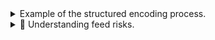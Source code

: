 
<details>
    <summary>Example of the structured encoding process.</summary>

    Taking the feed name `FLR/USD`:

    - **Category**: `01` (Crypto)
    - **Hex-Encoded Feed Name**: `464c522f555344` (hexadecimal representation of `FLR/USD`)
    - **Zero Padding**: The category and hex-encoded feed name combined and padded: `01464c522f55534400000000000000000000000000`
    - **Final ID**: Adding the `0x` prefix results in `0x01464c522f55534400000000000000000000000000`

    <Tabs block>
        <TabItem value="Solidity" label="Solidity" default>

            <CodeBlock language="solidity" title="GetFeedId.sol">
                {GetFeedIdSol}
            </CodeBlock>

        </TabItem>
        <TabItem value="Javascript" label="Javascript">

            <CodeBlock language="javascript" title="get_feed_id.js">
                {GetFeedIdJS}
            </CodeBlock>

        </TabItem>
        <TabItem value="Python" label="Python">

            <CodeBlock language="python" title="get_feed_id.py">
                {GetFeedIdPy}
            </CodeBlock>

        </TabItem>
        <TabItem value="Rust" label="Rust">

            <CodeBlock language="rust" title="get_feed_id.rs">
                {GetFeedIdRs}
            </CodeBlock>

        </TabItem>
        <TabItem value="Go" label="Go">

            <CodeBlock language="go" title="get_feed_id.go">
                {GetFeedIdGo}
            </CodeBlock>

        </TabItem>
    </Tabs>

</details>

<details>
<summary>🚦 Understanding feed risks.</summary>

When building applications, developers must carefully evaluate the quality of the data they use. As a developer, you are responsible for identifying and assessing the accuracy, availability, and overall quality of the data you choose to integrate. It is important to understand that all data feeds carry inherent risks.

The table below categorizes feeds into three risk levels based on their market integrity, ranging from lowest to highest, a feed is assigned a higher risk level if it fails to meet **all** the criteria required for classification within a lower risk level:

| **Aspect**                  | 🟢 **Low Risk**                           | 🟡 **Medium Risk**                          | 🔴 **High Risk**                                       |
| --------------------------- | ----------------------------------------- | ------------------------------------------- | ------------------------------------------------------ |
| **Intrinsic Volatility**    | Low, stable price trends                  | Moderate price fluctuations                 | High, frequent price swings                            |
| **Liquidity Variation**     | Abundant and consistent                   | Sufficient but variable                     | Limited and inconsistent                               |
| **Liquidity Concentration** | Broad and well-distributed across venues  | Somewhat concentrated                       | Highly concentrated in a few sources                   |
| **Asset Spread Risk**       | Tight spreads, minimal bid-ask gaps       | Moderate spreads, acceptable bid-ask gaps   | Wide spreads, significant bid-ask gaps                 |
| **Cross Rate Risk**         | Low correlation, direct pricing available | Moderate correlation, indirect pricing used | High correlation, dependent on multiple intermediaries |

Each feed undergoes a rigorous assessment process prior to deployment. The evaluation criteria may vary depending on the specific type of feed being implemented and can evolve over time as our understanding of market integrity risks improves.

</details>
